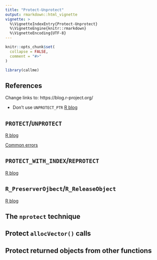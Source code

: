 ```yaml
---
title: "Protect-Unprotect"
output: rmarkdown::html_vignette
vignette: >
  %\VignetteIndexEntry{Protect-Unprotect}
  %\VignetteEngine{knitr::rmarkdown}
  %\VignetteEncoding{UTF-8}
---
```


```r
knitr::opts_chunk$set(
  collapse = FALSE,
  comment = "#>"
)
```

```r
library(callme)
```


## References

Change links to: https://blog.r-project.org/

* Don't use `UNPROTECT_PTR` [R blog](https://blog.r-project.org/Blog/public/2018/12/10/unprotecting-by-value/index.html)


## `PROTECT`/`UNPROTECT`

[R blog](https://developer.r-project.org/Blog/public/2018/12/10/unprotecting-by-value/index.html)


[Common errors](https://developer.r-project.org/Blog/public/2019/04/18/common-protect-errors/)


## `PROTECT_WITH_INDEX`/`REPROTECT`

[R blog](https://developer.r-project.org/Blog/public/2018/12/10/unprotecting-by-value/index.html)

## `R_PreserverOjbect`/`R_ReleaseObject`

[R blog](https://developer.r-project.org/Blog/public/2018/12/10/unprotecting-by-value/index.html)

## The `nprotect` technique


## Protect `allocVector()` calls

## Protect returned objects from other functions





